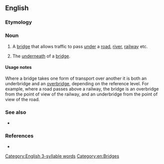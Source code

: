 ==English==

===Etymology===
{{prefix|en|under|bridge}}

===Noun===
{{en-noun}}

# {{lb|en|British}} A [[bridge]] that allows traffic to pass [[under]] a [[road]], [[river]], [[railway]] etc.
# The [[underneath]] of a [[bridge]].

====Usage notes====
Where a bridge takes one form of transport over another it is both an underbridge and an [[overbridge]], depending on the reference level. For example, where a road passes above a railway, the bridge is an overbridge from the point of view of the railway, and an underbridge from the point of view of the road.

===See also===
* {{l|en|overbridge}}

===References===
* {{R:Lexico}}

[[Category:English 3-syllable words]]
[[Category:en:Bridges]]